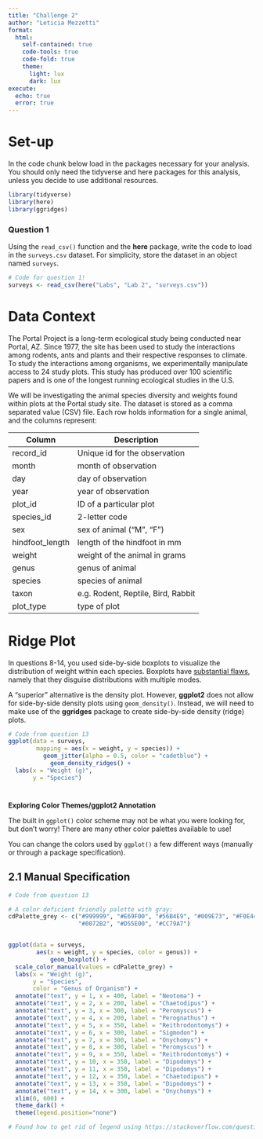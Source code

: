 ```yaml
---
title: "Challenge 2"
author: "Leticia Mezzetti"
format: 
  html:
    self-contained: true
    code-tools: true
    code-fold: true
    theme: 
      light: lux
      dark: lux
execute: 
  echo: true
  error: true
---
```


# Set-up

In the code chunk below load in the packages necessary for your analysis. You should only need the tidyverse and here packages for this analysis, unless you decide to use additional resources.

```r
library(tidyverse)
library(here)
library(ggridges)
```

### **Question 1**

Using the `read_csv()` function and the **here** package, write the code to load in the `surveys.csv` dataset. For simplicity, store the dataset in an object named `surveys`.

```r
# Code for question 1! 
surveys <- read_csv(here("Labs", "Lab 2", "surveys.csv"))
```

# Data Context

The Portal Project is a long-term ecological study being conducted near Portal, AZ. Since 1977, the site has been used to study the interactions among rodents, ants and plants and their respective responses to climate. To study the interactions among organisms, we experimentally manipulate access to 24 study plots. This study has produced over 100 scientific papers and is one of the longest running ecological studies in the U.S.

We will be investigating the animal species diversity and weights found within plots at the Portal study site. The dataset is stored as a comma separated value (CSV) file. Each row holds information for a single animal, and the columns represent:

| Column          | Description                        |
|-----------------|------------------------------------|
| record_id       | Unique id for the observation      |
| month           | month of observation               |
| day             | day of observation                 |
| year            | year of observation                |
| plot_id         | ID of a particular plot            |
| species_id      | 2-letter code                      |
| sex             | sex of animal ("M", "F")           |
| hindfoot_length | length of the hindfoot in mm       |
| weight          | weight of the animal in grams      |
| genus           | genus of animal                    |
| species         | species of animal                  |
| taxon           | e.g. Rodent, Reptile, Bird, Rabbit |
| plot_type       | type of plot                       |

# Ridge Plot

In questions 8-14, you used side-by-side boxplots to visualize the distribution of weight within each species. Boxplots have [substantial flaws](https://www.data-to-viz.com/caveat/boxplot.html), namely that they disguise distributions with multiple modes.

A "superior" alternative is the density plot. However, **ggplot2** does not allow for side-by-side density plots using `geom_density()`. Instead, we will need to make use of the **ggridges** package to create side-by-side density (ridge) plots.

```r
# Code from question 13
ggplot(data = surveys,
        mapping = aes(x = weight, y = species)) +
          geom_jitter(alpha = 0.5, color = "cadetblue") +
            geom_density_ridges() +
  labs(x = "Weight (g)",
       y = "Species")
```

# 

**Exploring Color Themes/ggplot2 Annotation**

The built in `ggplot()` color scheme may not be what you were looking for, but don't worry! There are many other color palettes available to use!

You can change the colors used by `ggplot()` a few different ways (manually or through a package specification).

## **2.1 Manual Specification**

```r
# Code from question 13

# A color deficient friendly palette with gray:
cdPalette_grey <- c("#999999", "#E69F00", "#56B4E9", "#009E73", "#F0E442", 
                    "#0072B2", "#D55E00", "#CC79A7")


ggplot(data = surveys,
        aes(x = weight, y = species, color = genus)) +
            geom_boxplot() +
  scale_color_manual(values = cdPalette_grey) +
  labs(x = "Weight (g)",
       y = "Species",
       color = "Genus of Organism") +
  annotate("text", y = 1, x = 400, label = "Neotoma") +
  annotate("text", y = 2, x = 200, label = "Chaetodipus") +
  annotate("text", y = 3, x = 300, label = "Peromyscus") +
  annotate("text", y = 4, x = 200, label = "Perognathus") +
  annotate("text", y = 5, x = 350, label = "Reithrodontomys") + 
  annotate("text", y = 6, x = 300, label = "Sigmodon") +
  annotate("text", y = 7, x = 300, label = "Onychomys") +
  annotate("text", y = 8, x = 300, label = "Peromyscus") +
  annotate("text", y = 9, x = 350, label = "Reithrodontomys") +
  annotate("text", y = 10, x = 350, label = "Dipodomys") +
  annotate("text", y = 11, x = 350, label = "Dipodomys") +
  annotate("text", y = 12, x = 350, label = "Chaetodipus") +
  annotate("text", y = 13, x = 350, label = "Dipodomys") +
  annotate("text", y = 14, x = 300, label = "Onychomys") +
  xlim(0, 600) + 
  theme_dark() +
  theme(legend.position="none")

# Found how to get rid of legend using https://stackoverflow.com/questions/35618260/remove-legend-ggplot-2-2 and "theme" R documentation
```

# 

